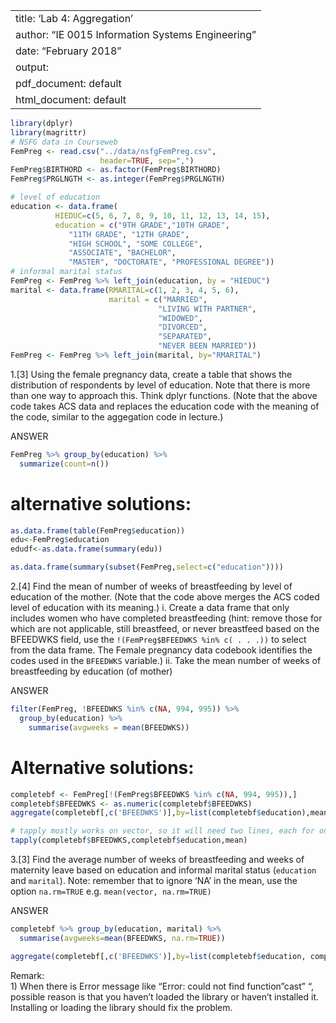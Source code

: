 --
title: 'Lab 4:  Aggregation'
author: "IE 0015 Information Systems Engineering"
date: "February 2018"
output: 
    pdf_document: default
    html_document: default
---

```r
library(dplyr)
library(magrittr)
# NSFG data in Courseweb
FemPreg <- read.csv("../data/nsfgFemPreg.csv",
                    header=TRUE, sep=",")
FemPreg$BIRTHORD <- as.factor(FemPreg$BIRTHORD)
FemPreg$PRGLNGTH <- as.integer(FemPreg$PRGLNGTH)
```

```r
# level of education
education <- data.frame(
          HIEDUC=c(5, 6, 7, 8, 9, 10, 11, 12, 13, 14, 15),
          education = c("9TH GRADE","10TH GRADE",
             "11TH GRADE", "12TH GRADE",
             "HIGH SCHOOL", "SOME COLLEGE",
             "ASSOCIATE", "BACHELOR",
             "MASTER", "DOCTORATE", "PROFESSIONAL DEGREE"))
# informal marital status
FemPreg <- FemPreg %>% left_join(education, by = "HIEDUC")
marital <- data.frame(RMARITAL=c(1, 2, 3, 4, 5, 6),
                      marital = c("MARRIED",
                                 "LIVING WITH PARTNER",
                                 "WIDOWED",
                                 "DIVORCED",
                                 "SEPARATED",
                                 "NEVER BEEN MARRIED"))
FemPreg <- FemPreg %>% left_join(marital, by="RMARITAL")
```

1.[3]  Using the female pregnancy data, create a table  that shows the distribution of respondents by level of education. Note that there is more than one way to approach this.  Think dplyr functions. (Note that the above code takes ACS data and replaces the education code with the meaning of the code, similar to the aggegation code in lecture.)


ANSWER
```r
FemPreg %>% group_by(education) %>%
  summarize(count=n())
```

# alternative solutions:
```r
as.data.frame(table(FemPreg$education))
edu<-FemPreg$education
edudf<-as.data.frame(summary(edu))

as.data.frame(summary(subset(FemPreg,select=c("education"))))
```

2.[4]  Find the mean of number of weeks of breastfeeding  by level of education of the mother. (Note that the code above merges the ACS coded level of education with its meaning.) 
  i.  Create a data frame that only includes women who have completed breastfeeding (hint: remove those for which are not applicable, still breastfeed, or never breastfeed based on the BFEEDWKS field, use the `!(FemPreg$BFEEDWKS %in% c( . . .))` to select from the data frame. The Female pregnancy data codebook identifies the codes used in the `BFEEDWKS` variable.)
  ii.  Take the mean number of weeks of breastfeeding by education (of mother) 

ANSWER
```r
filter(FemPreg, !BFEEDWKS %in% c(NA, 994, 995)) %>%
  group_by(education) %>%
    summarise(avgweeks = mean(BFEEDWKS))
```

# Alternative solutions:

```r
completebf <- FemPreg[!(FemPreg$BFEEDWKS %in% c(NA, 994, 995)),]
completebf$BFEEDWKS <- as.numeric(completebf$BFEEDWKS)
aggregate(completebf[,c('BFEEDWKS')],by=list(completebf$education),mean,na.rm=TRUE)
```
```r
# tapply mostly works on vector, so it will need two lines, each for one vector. 
tapply(completebf$BFEEDWKS,completebf$education,mean)
```

3.[3]  Find the average number of weeks of breastfeeding and weeks of maternity leave based on education and informal marital status (`education` and `marital`). Note: remember that to ignore 'NA' in the mean, use the option `na.rm=TRUE`  e.g. `mean(vector, na.rm=TRUE)`

ANSWER
```r
completebf %>% group_by(education, marital) %>%
  summarise(avgweeks=mean(BFEEDWKS, na.rm=TRUE))
```



```r
aggregate(completebf[,c('BFEEDWKS')],by=list(completebf$education, completebf$marital),mean,na.rm=TRUE)
```


Remark:   
1) When there is Error message like "Error: could not find function "cast" ", possible reason is that you haven't 
loaded the library or haven't installed it. Installing or loading the library should fix the problem.       
